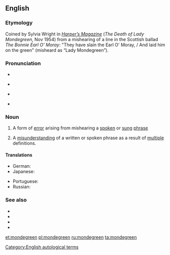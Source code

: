 ==English==
{{was wotd|2006|June|30}}

===Etymology===
Coined by Sylvia Wright in ''[[w:Harper's Magazine|Harper’s Magazine]]'' (''The Death of Lady Mondegreen'', Nov 1954) from a mishearing of a line in the Scottish ballad ''The Bonnie Earl O' Moray'': "They have slain the Earl O' Moray, / And laid him on the green" (misheard as “Lady Mondegreen”).

===Pronunciation===
* {{enPR|mŏnd′əgrēn}}
* {{a|UK}} {{IPA|/ˈmɒndəɡɹiːn/|lang=en}}
* {{a|US}} {{IPA|/ˈmɑndəɡɹiːn/|lang=en}}
* {{audio|en-us-mondegreen.ogg|Audio (US)|lang=en}}

===Noun===
{{examples-right|sense=mishearing|
* “The ants are my friends, blowin’ in the wind.” (“The answer, my friend, is...”) from [[w:Bob Dylan|Bob Dylan's]] “[[w:Blowin'_in_the_Wind|Blowin' In the Wind]].”
* “There's a bathroom on the right” (“There's a bad moon on the rise”) from [[w:Creedence Clearwater Revival|Creedence Clearwater Revival's]] “[[w:Bad_Moon_Rising_(song)|Bad Moon Rising]].”
* “'Scuse me while I kiss this guy” (“'Scuse me while I kiss the sky”) from [[w:Jimi Hendrix|Jimi Hendrix's]] “[[w:Purple_Haze_(song)|Purple Haze]].”
* “Andy walks with me…” (“And He walks with me…”) from the hymn “In The Garden”
* “Our Father, Who art in Heaven, Harold be Thy name…” (“…hallowed be thy name…”) from the [[w:Lord's Prayer|Lord’s Prayer]]}}
{{en-noun}}

# A form of [[error]] arising from mishearing a [[spoken]] or [[sung]] [[phrase]]
# {{lb|en|rare}} A [[misunderstanding]] of a written or spoken phrase as a result of [[multiple]] definitions.

====Translations====
{{trans-top|mishearing}}
* German: {{t+|de|Verhörer|m}}
* Japanese: {{t|ja|空耳|tr=soramimi|sc=Jpan}}
{{trans-mid}}
* Portuguese: {{t-needed|pt}}
* Russian: {{t-needed|ru}}
{{trans-bottom}}

===See also===
* {{projectlink|wikipedia}}
* {{l|en|eggcorn}}
* {{l|en|folk etymology}}
* {{l|en|malapropism}}

[[Category:English autological terms]]

[[et:mondegreen]]
[[pl:mondegreen]]
[[ru:mondegreen]]
[[ta:mondegreen]]